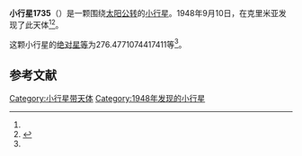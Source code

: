 {{Infobox planet
| bgcolour = #FFFFC0
| name = 1735 ITA
| symbol = 
| image = 
| caption = 
| discovery = yes
| discovery_ref = 
| discoverer = {{link-en|普拉格雅·沙尼|Pelageya Shajn}}
| discovery_site = [[克里米亚|克里米亚]] 
| discovered = 1948年9月10日
| designations = yes
| mp_name = 
| named_after = 
| alt_names = 1948 RJ1/ 1929 DA / 1931 RF1 / 1934 BC / 1935 GC / 1937 TN / 1948 TB1 / 1948 TK / 1951 DL / 1951 EY / 1952 HN2 / 1952 JB / A907 GC
| mp_category = [[主带小行星|主带小行星]]
| orbit_ref = <ref name="a">[http://ssd.jpl.nasa.gov/sbdb.cgi?sstr=1735 1735 ITA] {{Wayback|url=http://ssd.jpl.nasa.gov/sbdb.cgi?sstr=1735 |date=20140817124350 }}，小行星數據庫瀏覽器（JPL Small-Body Database Browser）－[[美国国家航空航天局|美国国家航空航天局]]喷气推进实验室</ref>
| epoch = 2456400.5 (2013年4月18日更新)
| aphelion = {{convert|3.545433828790328|AU|km|3|abbr=on|lk=out}}
| perihelion = {{convert|2.730837725435019|AU|km|3|abbr=on}}
| semimajor = {{convert|3.138135777112673|AU|km|3|abbr=on}}
| eccentricity = 0.129789812
| period = 2030.514159 [[日|日]]<br />5.56[[儒略年|儒略年]]
| avg_speed = 
| inclination = 15.60912970834327
| asc_node = 9.358534806736271
| mean_anomaly = 
| arg_peri = 276.4771074417411
| satellites = 
| physical_characteristics = yes
| dimensions = 
| mass = 
| density = 
| surface_grav = 
| escape_velocity = 
| sidereal_day = 
| axial_tilt = 
| pole_ecliptic_lat = 
| pole_ecliptic_lon = 
| albedo = 
| temperatures= 
| temp_name1 = 
| mean_temp_1 = 
| max_temp_1 = 
| temp_name2 = 
| max_temp_2 = 
| spectral_type = 
| abs_magnitude = 276.4771074417411
}}

'''小行星1735'''（{{lang-en|1735 ITA}}）是一颗围绕[[太阳|太阳]][[公转|公转]]的[[小行星|小行星]]。1948年9月10日，{{link-en|普拉格雅·沙尼|Pelageya Shajn}}在克里米亚发现了此天体<ref name="a" /><ref>{{cite news|title=小行星列表|url=http://cfa-www.harvard.edu/iau/lists/NumberedMPs.txt|accessdate=2013-07-08|newspaper=哈佛大学|archive-date=2008-05-17|archive-url=https://web.archive.org/web/20080517010638/http://cfa-www.harvard.edu/iau/lists/NumberedMPs.txt|dead-url=no}}</ref>。

这颗小行星的[[绝对星等|绝对星等]]为276.4771074417411等<ref name="a" />。

==参考文献==
{{reflist}}
{{Minor Planet Number|[[小行星1734|小行星1734]]|[[小行星1736|小行星1736]]}}

{{小天体}}

[[Category:小行星带天体|Category:小行星带天体]]
[[Category:1948年发现的小行星|Category:1948年发现的小行星]]

{{asteroid-stub}}